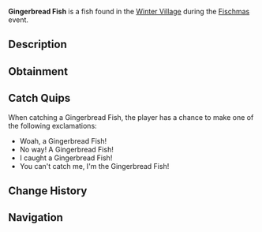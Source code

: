 {{FishInfobox
|image          = Gingerbread Fish.png
|rarity         = Limited
|event          = Fischmas
|sea            = First Sea
|location       = [[Fischmas]]
|sublocation    = 
|sources        = Fishing Rod, Supreme Present, Unique Present
|radar_location = 
|xp             = 150
|weather        = Clear
|time           = 
|season         = Winter
|bait           = Peppermint Worm
|base_weight    = 3.5
|base_value     = 135
|weight_range   = 1.5
|base_chance    = 20
|base_resil     = 50
}}
'''Gingerbread Fish''' is a {{Rarity|Limited}} fish found in the [[Winter Village]] during the [[Fischmas]] event.

== Description ==
{{Description|A gingerbread cookie that was decorated with frosting and gumdrops to look like a fish. It seems to have come to life. Also makes for a yummy snack!|Bestiary Entry}}

== Obtainment ==
{{Description|Only can be caught during Fischmas24.|Bestiary Hint}}
{{Fish Availability|
Fischmas/Winter Village
|top_rods      = 
Krampus's Rod\188584.79\297080.44;
Magma Rod\180174.93\283832.64;
Plastic Rod\165294.66\260391.5;
Buddy Bond Rod\122790.32\242308.65;
Fast Rod\116561.55\303547.9;
Fischer's Rod\106056.23\276190.1;
Adventurer's Rod\104947.63\273303.09;
Flimsy Rod\79059.14\224665.18;
Trident Rod\97142.59\105190.95;
Ethereal Prism Rod\96136.53\141482.64;
Seraphic Rod\93093.98\91219.54;
No-Life Rod\92913\96403.08;
Free Spirit Rod\92365.63\100018.22;
Rod Of The Forgotten Fang\87181.99\89337.89;
Challenger's Rod\84662.83\89533.89;
Rod Of The Exalted One\80432.25\88417.42;
Rod Of The Depths\78563.9\87687.81;
Zeus Rod\77377.02\83196.14;
Verdant Shear Rod\76432.46\84092.5;
Blazebringer Rod\73724.34\80522.19;
Depthseeker Rod\70025.06\75155;
Training Rod\67164.27\241666.67;
Avalanche Rod\64220.21\67436.87;
Volcanic Rod\63541.08\68074.29;
Steady Rod\30624.24\25477.21
|recommended   = Trident Rod
}}

== Catch Quips ==
When catching a Gingerbread Fish, the player has a chance to make one of the following exclamations:
* Woah, a Gingerbread Fish!
* No way! A Gingerbread Fish!
* I caught a Gingerbread Fish!
* You can't catch me, I'm the Gingerbread Fish!

== Change History ==
{{Change History|{{subst:Current Version}}}}

== Navigation ==
{{Fish Navbox|Fischmas}}